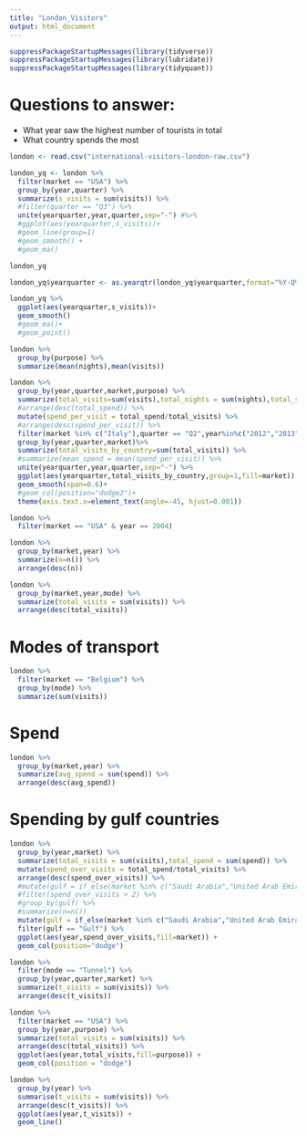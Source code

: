 ```yaml
---
title: "London_Visitors"
output: html_document
---
```


```r
suppressPackageStartupMessages(library(tidyverse))
suppressPackageStartupMessages(library(lubridate))
suppressPackageStartupMessages(library(tidyquant))
```

# Questions to answer:

- What year saw the highest number of tourists in total
- What country spends the most

```r
london <- read.csv("international-visitors-london-raw.csv")
```

```r
london_yq <- london %>%
  filter(market == "USA") %>%
  group_by(year,quarter) %>%
  summarize(s_visits = sum(visits)) %>%
  #filter(quarter == "Q3") %>%
  unite(yearquarter,year,quarter,sep="-") #%>%
  #ggplot(aes(yearquarter,s_visits))+
  #geom_line(group=1)
  #geom_smooth() +
  #geom_ma()

london_yq

london_yq$yearquarter <- as.yearqtr(london_yq$yearquarter,format="%Y-Q%q")

london_yq %>%
  ggplot(aes(yearquarter,s_visits))+
  geom_smooth()
  #geom_ma()+
  #geom_point()
```


```r
london %>%
  group_by(purpose) %>%
  summarize(mean(nights),mean(visits))
```


```r
london %>%
  group_by(year,quarter,market,purpose) %>%
  summarize(total_visits=sum(visits),total_nights = sum(nights),total_spend = sum(spend)) %>%
  #arrange(desc(total_spend)) %>%
  mutate(spend_per_visit = total_spend/total_visits) %>%
  #arrange(desc(spend_per_visit)) %>%
  filter(market %in% c("Italy"),quarter == "Q2",year%in%c("2012","2013","2014","2015","2016","2017","2018")) %>%
  group_by(year,quarter,market)%>%
  summarize(total_visits_by_country=sum(total_visits)) %>%
  #summarize(mean_spend = mean(spend_per_visit)) %>%
  unite(yearquarter,year,quarter,sep="-") %>%
  ggplot(aes(yearquarter,total_visits_by_country,group=1,fill=market)) +
  geom_smooth(span=0.6)+
  #geom_col(position="dodge2")+
  theme(axis.text.x=element_text(angle=-45, hjust=0.001))
```


```r
london %>%
  filter(market == "USA" & year == 2004)
```

```r
london %>%
  group_by(market,year) %>%
  summarize(n=n()) %>%
  arrange(desc(n))
```


```r
london %>%
  group_by(market,year,mode) %>%
  summarize(total_visits = sum(visits)) %>%
  arrange(desc(total_visits))
```

# Modes of transport

```r
london %>%
  filter(market == "Belgium") %>%
  group_by(mode) %>%
  summarize(sum(visits))
```

# Spend

```r

london %>%
  group_by(market,year) %>%
  summarize(avg_spend = sum(spend)) %>%
  arrange(desc(avg_spend))

```

# Spending by gulf countries

```r
london %>%
  group_by(year,market) %>%
  summarize(total_visits = sum(visits),total_spend = sum(spend)) %>%
  mutate(spend_over_visits = total_spend/total_visits) %>%
  arrange(desc(spend_over_visits)) %>%
  #mutate(gulf = if_else(market %in% c("Saudi Arabia","United Arab Emirates","Kuwait","Bahrain","Qatar","Oman"),as.character(market),"Non-Gulf")) %>%
  #filter(spend_over_visits > 2) %>%
  #group_by(gulf) %>%
  #summarize(n=n())
  mutate(gulf = if_else(market %in% c("Saudi Arabia","United Arab Emirates","Kuwait"),"Gulf","Non-Gulf")) %>%
  filter(gulf == "Gulf") %>%
  ggplot(aes(year,spend_over_visits,fill=market)) +
  geom_col(position="dodge")
```

```r
london %>%
  filter(mode == "Tunnel") %>%
  group_by(year,quarter,market) %>%
  summarize(t_visits = sum(visits)) %>%
  arrange(desc(t_visits))
```

```r

london %>%
  filter(market == "USA") %>%
  group_by(year,purpose) %>%
  summarize(total_visits = sum(visits)) %>%
  arrange(desc(total_visits)) %>%
  ggplot(aes(year,total_visits,fill=purpose)) +
  geom_col(position = "dodge")

```

```r

london %>%
  group_by(year) %>%
  summarise(t_visits = sum(visits)) %>%
  arrange(desc(t_visits)) %>%
  ggplot(aes(year,t_visits)) +
  geom_line()

```

